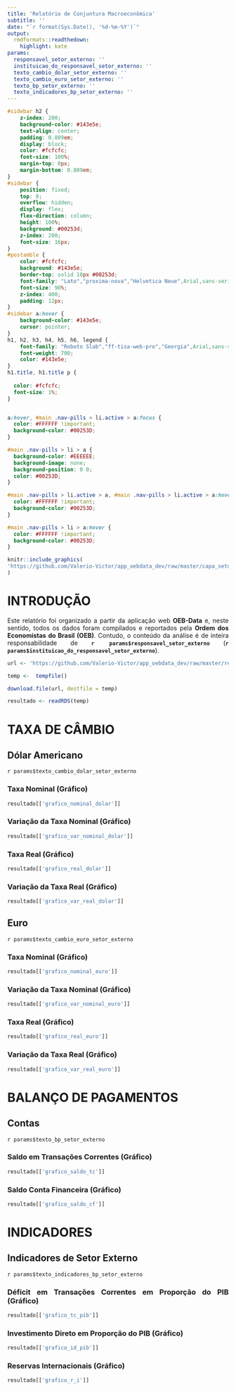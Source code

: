 ```yaml
---
title: 'Relatório de Conjuntura Macroeconômica'
subtitle: ''
date: "`r format(Sys.Date(), '%d-%m-%Y')`"
output:
  rmdformats::readthedown:
    highlight: kate
params:
  responsavel_setor_externo: ''
  instituicao_do_responsavel_setor_externo: ''
  texto_cambio_dolar_setor_externo: ''
  texto_cambio_euro_setor_externo: ''
  texto_bp_setor_externo: ''
  texto_indicadores_bp_setor_externo: ''
---
```


```css
#sidebar h2 {
    z-index: 200;
    background-color: #143e5e;
    text-align: center;
    padding: 0.809em;
    display: block;
    color: #fcfcfc;
    font-size: 100%;
    margin-top: 0px;
    margin-bottom: 0.809em;
}
#sidebar {
    position: fixed;
    top: 0;
    overflow: hidden;
    display: flex;
    flex-direction: column;
    height: 100%;
    background: #00253d;
    z-index: 200;
    font-size: 16px;
}
#postamble {
    color: #fcfcfc;
    background: #143e5e;
    border-top: solid 10px #00253d;
    font-family: "Lato","proxima-nova","Helvetica Neue",Arial,sans-serif;
    font-size: 90%;
    z-index: 400;
    padding: 12px;
}
#sidebar a:hover {
    background-color: #143e5e;
    cursor: pointer;
}
h1, h2, h3, h4, h5, h6, legend {
    font-family: "Roboto Slab","ff-tisa-web-pro","Georgia",Arial,sans-serif;
    font-weight: 700;
    color: #143e5e;
}
h1.title, h1.title p {
  
  color: #fcfcfc;
  font-size: 1%;
}


a:hover, #main .nav-pills > li.active > a:focus {
  color: #FFFFFF !important;
  background-color: #00253D;
}

#main .nav-pills > li > a {
  background-color: #EEEEEE;
  background-image: none;
  background-position: 0 0;
  color: #00253D;
}

#main .nav-pills > li.active > a, #main .nav-pills > li.active > a:hover, #main .nav-pills > li.active > a:focus {
  color: #FFFFFF !important;
  background-color: #00253D;
}

#main .nav-pills > li > a:hover {
  color: #FFFFFF !important;
  background-color: #00253D;
}
```

```r
knitr::include_graphics(
'https://github.com/Valerio-Victor/app_oebdata_dev/raw/master/capa_setor_externo.png'
)
```

# INTRODUÇÃO

<div style="text-align: justify">

Este relatório foi organizado a partir da aplicação web **OEB-Data** e, 
neste sentido, todos os dados foram compilados e reportados pela **Ordem dos 
Economistas do Brasil (OEB)**. Contudo, o conteúdo da análise é de inteira 
responsabilidade de **`r params$responsavel_setor_externo`** 
(**`r params$instituicao_do_responsavel_setor_externo`**).

```r
url <- 'https://github.com/Valerio-Victor/app_oebdata_dev/raw/master/resultados_setor_externo.rds'

temp <-  tempfile()

download.file(url, destfile = temp)

resultado <- readRDS(temp)
```

# TAXA DE CÂMBIO 

## Dólar Americano {.tabset .tabset-fade .tabset-pills}

`r params$texto_cambio_dolar_setor_externo`

### Taxa Nominal (Gráfico)

```r
resultado[['grafico_nominal_dolar']]
```

### Variação da Taxa Nominal (Gráfico)

```r
resultado[['grafico_var_nominal_dolar']]
```

### Taxa Real (Gráfico)

```r
resultado[['grafico_real_dolar']]
```

### Variação da Taxa Real (Gráfico)

```r
resultado[['grafico_var_real_dolar']]
```

## Euro {.tabset .tabset-fade .tabset-pills}

`r params$texto_cambio_euro_setor_externo`

### Taxa Nominal (Gráfico)

```r
resultado[['grafico_nominal_euro']]
```

### Variação da Taxa Nominal (Gráfico)

```r
resultado[['grafico_var_nominal_euro']]
```

### Taxa Real (Gráfico)

```r
resultado[['grafico_real_euro']]
```

### Variação da Taxa Real (Gráfico)

```r
resultado[['grafico_var_real_euro']]
```

# BALANÇO DE PAGAMENTOS 

## Contas {.tabset .tabset-fade .tabset-pills}

`r params$texto_bp_setor_externo`

### Saldo em Transações Correntes (Gráfico)

```r
resultado[['grafico_saldo_tc']]
```

### Saldo Conta Financeira (Gráfico)

```r
resultado[['grafico_saldo_cf']]
```

# INDICADORES

## Indicadores de Setor Externo {.tabset .tabset-fade .tabset-pills}

`r params$texto_indicadores_bp_setor_externo`

### Déficit em Transações Correntes em Proporção do PIB (Gráfico)

```r
resultado[['grafico_tc_pib']]
```

### Investimento Direto em Proporção do PIB (Gráfico)

```r
resultado[['grafico_id_pib']]
```

### Reservas Internacionais (Gráfico)

```r
resultado[['grafico_r_i']]
```
























